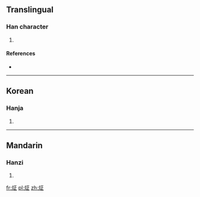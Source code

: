 ==Translingual==

===Han character===
{{Han char|rn=86|rad=火|as=05|sn=9|four=91811|canj=FMYM}}

# {{defn|Han|sort=火05}}

====References====
* {{Han ref|kx=0668.060|dkj=18934|dj=1077.100|hdz=32194.100|uh=70A1|ud=28833|bh=CFB3|bd=53171}}

----

==Korean==

===Hanja===
{{ko-hanja|hangeul=[[정]]|eumhun=|rv=jeong|mr=chŏng|y=ceng}}

# {{defn|lang=ko|sort=火05}}

----

==Mandarin==

===Hanzi===
{{cmn-hanzi|pin=[[zhēng]] ([[zheng1]])|wg=cheng<sup>1</sup>}}

# {{defn|lang=cmn|sort=火05}}

[[fr:炡]]
[[pl:炡]]
[[zh:炡]]
